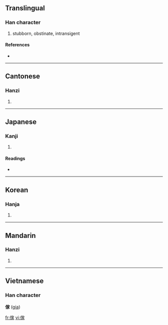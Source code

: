 {{also|家}}
==Translingual==

===Han character===
{{Han char|rn=9|rad=人|as=10|sn=12|four=2323<sub>2</sub>|canj=人十一人 (OJMO)}}

# stubborn, obstinate, intransigent

====References====
* {{Han ref|kx=0114.051|dkj=00992|dj=0242.140|hdz=10206.020|uh=50A2|ud=20642|bh=B3C3|bd=46019}}

----

==Cantonese==

===Hanzi===
{{yue-hanzi|jyut=|y=ga1}}

# {{defn|Cantonese}}

----

==Japanese==

===Kanji===
{{ja-kanji|grade=|rs=人10}}

# {{defn|Japanese}}

====Readings====
* {{ja-readings|on=[[か]] (ka)|kun=[[かぐ]] (kagu)}}

----

==Korean==

===Hanja===
{{ko-hanja|hangeul=가|rv=ga|mr=ka}}

# {{defn|Korean}}

----

==Mandarin==

===Hanzi===
{{cmn-hanzi|pin=[[jiā]] ([[jia1]])|wg=chia<sup>1</sup>}}

# {{defn|Mandarin}}

----

==Vietnamese==
===Han character===
'''傢''' ([[gia]])

[[fr:傢]]
[[vi:傢]]